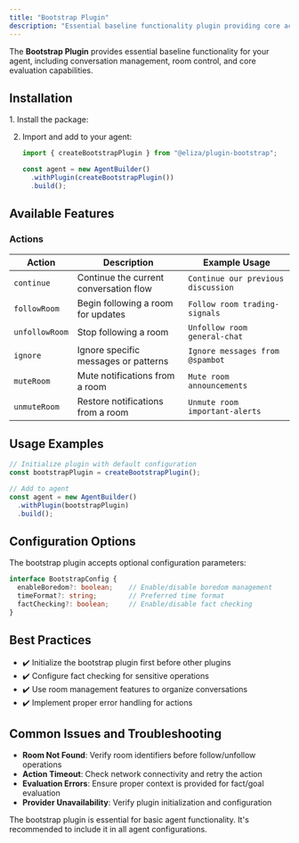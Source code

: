 ```yaml
---
title: "Bootstrap Plugin"
description: "Essential baseline functionality plugin providing core actions, evaluators, and providers for agent operation"
---
```



The **Bootstrap Plugin** provides essential baseline functionality for your agent, including conversation management, room control, and core evaluation capabilities.

## Installation

<Steps>
1. Install the package:
   <PackageManagers pkg="@eliza/plugin-bootstrap@0.1.9" />

2. Import and add to your agent:
   ```typescript
   import { createBootstrapPlugin } from "@eliza/plugin-bootstrap";

   const agent = new AgentBuilder()
     .withPlugin(createBootstrapPlugin())
     .build();
   ```
</Steps>

## Available Features

### Actions

| Action | Description | Example Usage |
|--------|-------------|---------------|
| `continue` | Continue the current conversation flow | `Continue our previous discussion` |
| `followRoom` | Begin following a room for updates | `Follow room trading-signals` |
| `unfollowRoom` | Stop following a room | `Unfollow room general-chat` |
| `ignore` | Ignore specific messages or patterns | `Ignore messages from @spambot` |
| `muteRoom` | Mute notifications from a room | `Mute room announcements` |
| `unmuteRoom` | Restore notifications from a room | `Unmute room important-alerts` |

## Usage Examples

```typescript
// Initialize plugin with default configuration
const bootstrapPlugin = createBootstrapPlugin();

// Add to agent
const agent = new AgentBuilder()
  .withPlugin(bootstrapPlugin)
  .build();
```

## Configuration Options

The bootstrap plugin accepts optional configuration parameters:

```typescript
interface BootstrapConfig {
  enableBoredom?: boolean;    // Enable/disable boredom management
  timeFormat?: string;        // Preferred time format
  factChecking?: boolean;     // Enable/disable fact checking
}
```

## Best Practices

- ✔️ Initialize the bootstrap plugin first before other plugins
- ✔️ Configure fact checking for sensitive operations
- ✔️ Use room management features to organize conversations
- ✔️ Implement proper error handling for actions

## Common Issues and Troubleshooting

- **Room Not Found**: Verify room identifiers before follow/unfollow operations
- **Action Timeout**: Check network connectivity and retry the action
- **Evaluation Errors**: Ensure proper context is provided for fact/goal evaluation
- **Provider Unavailability**: Verify plugin initialization and configuration

<Aside type="tip">
The bootstrap plugin is essential for basic agent functionality. It's recommended to include it in all agent configurations.
</Aside>
